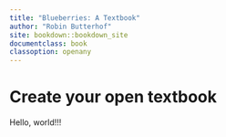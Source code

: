 ```yaml
---
title: "Blueberries: A Textbook"
author: "Robin Butterhof"
site: bookdown::bookdown_site
documentclass: book
classoption: openany
---
```


# Create your open textbook

Hello, world!!!
